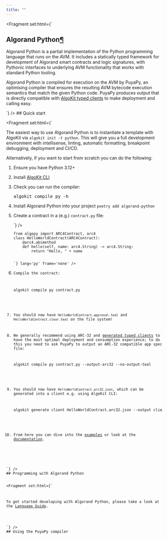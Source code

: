 ```yaml
---
title: ""
---
```


<Fragment set:html={`
          <section id="algorand-python">
<h1>Algorand Python<a class="headerlink" href="#algorand-python" title="Link to this heading">¶</a></h1>
<p>Algorand Python is a partial implementation of the Python programming language that runs on the AVM. It includes a statically typed framework for development of Algorand smart contracts and logic signatures, with Pythonic interfaces to underlying AVM functionality that works with standard Python tooling.</p>
<p>Algorand Python is compiled for execution on the AVM by PuyaPy, an optimising compiler that ensures the resulting AVM bytecode execution semantics that match the given Python code. PuyaPy produces output that is directly compatible with <a class="reference external" href="https://github.com/algorandfoundation/algokit-cli/blob/main/docs/features/generate.md#1-typed-clients">AlgoKit typed clients</a> to make deployment and calling easy.</p>
<section id="quick-start">
`} />
## Quick start

<Fragment set:html={`
<p>The easiest way to use Algorand Python is to instantiate a template with AlgoKit via <code class="docutils literal notranslate"><span class="pre">algokit</span> <span class="pre">init</span> <span class="pre">-t</span> <span class="pre">python</span></code>. This will give you a full development environment with intellisense, linting, automatic formatting, breakpoint debugging, deployment and CI/CD.</p>
<p>Alternatively, if you want to start from scratch you can do the following:</p>
<ol class="arabic">
<li><p>Ensure you have Python 3.12+</p></li>
<li><p>Install <a class="reference external" href="https://github.com/algorandfoundation/algokit-cli?tab=readme-ov-file#install">AlgoKit CLI</a></p></li>
<li><p>Check you can run the compiler:</p>
<div class="highlight-shell notranslate"><div class="highlight"><pre><span></span>algokit<span class="w"> </span>compile<span class="w"> </span>py<span class="w"> </span>-h
</pre></div>
</div>
</li>
<li><p>Install Algorand Python into your project <code class="docutils literal notranslate"><span class="pre">poetry</span> <span class="pre">add</span> <span class="pre">algorand-python</span></code></p></li>
<li><p>Create a contract in a (e.g.) <code class="docutils literal notranslate"><span class="pre">contract.py</span></code> file:</p>
`} /><Code code={`<div class="highlight-python notranslate"><div class="highlight"><pre><span></span><span class="kn">from</span> <span class="nn">algopy</span> <span class="kn">import</span> <span class="n">ARC4Contract</span><span class="p">,</span> <span class="n">arc4</span>
<span class="k">class</span> <span class="nc">HelloWorldContract</span><span class="p">(</span><span class="n">ARC4Contract</span><span class="p">):</span>
    <span class="nd">@arc4</span><span class="o">.</span><span class="n">abimethod</span>
    <span class="k">def</span> <span class="nf">hello</span><span class="p">(</span><span class="bp">self</span><span class="p">,</span> <span class="n">name</span><span class="p">:</span> <span class="n">arc4</span><span class="o">.</span><span class="n">String</span><span class="p">)</span> <span class="o">-&gt;</span> <span class="n">arc4</span><span class="o">.</span><span class="n">String</span><span class="p">:</span>
        <span class="k">return</span> <span class="s2">"Hello, "</span> <span class="o">+</span> <span class="n">name</span>
</pre></div>
</div>`} lang='py' frame='none' /><Fragment set:html={`
</li>
<li><p>Compile the contract:</p>
<div class="highlight-shell notranslate"><div class="highlight"><pre><span></span>algokit<span class="w"> </span>compile<span class="w"> </span>py<span class="w"> </span>contract.py
</pre></div>
</div>
</li>
<li><p>You should now have <code class="docutils literal notranslate"><span class="pre">HelloWorldContract.approval.teal</span></code> and <code class="docutils literal notranslate"><span class="pre">HelloWorldContract.clear.teal</span></code> on the file system!</p></li>
<li><p>We generally recommend using ARC-32 and <a class="reference external" href="https://github.com/algorandfoundation/algokit-cli/blob/main/docs/features/generate.md#1-typed-clients">generated typed clients</a> to have the most optimal deployment and consumption experience; to do this you need to ask PuyaPy to output an ARC-32 compatible app spec file:</p>
<div class="highlight-shell notranslate"><div class="highlight"><pre><span></span>algokit<span class="w"> </span>compile<span class="w"> </span>py<span class="w"> </span>contract.py<span class="w"> </span>--output-arc32<span class="w"> </span>--no-output-teal
</pre></div>
</div>
</li>
<li><p>You should now have <code class="docutils literal notranslate"><span class="pre">HelloWorldContract.arc32.json</span></code>, which can be generated into a client e.g. using AlgoKit CLI:</p>
<div class="highlight-shell notranslate"><div class="highlight"><pre><span></span>algokit<span class="w"> </span>generate<span class="w"> </span>client<span class="w"> </span>HelloWorldContract.arc32.json<span class="w"> </span>--output<span class="w"> </span>client.py
</pre></div>
</div>
</li>
<li><p>From here you can dive into the <a class="reference external" href="https://github.com/algorandfoundation/puya/tree/main/examples">examples</a> or look at the <a class="reference external" href="https://algorandfoundation.github.io/puya/">documentation</a>.</p></li>
</ol>
</section>
<section id="programming-with-algorand-python">
`} />
## Programming with Algorand Python

<Fragment set:html={`
<p>To get started developing with Algorand Python, please take a look at the <a class="reference internal" href="../language-guide.html"><span class="std std-doc">Language Guide</span></a>.</p>
</section>
<section id="using-the-puyapy-compiler">
`} />
## Using the PuyaPy compiler

